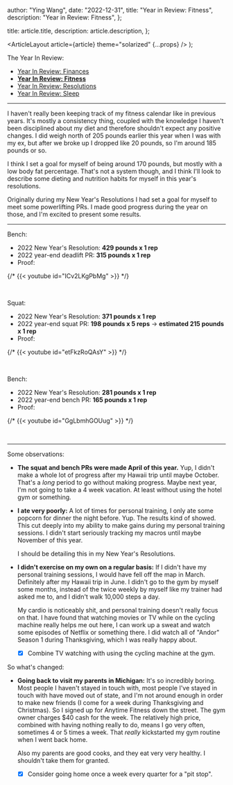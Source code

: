 
  author: "Ying Wang",
  date: "2022-12-31",
  title: "Year in Review: Fitness",
  description: "Year in Review: Fitness",
};

  title: article.title,
  description: article.description,
};

  <ArticleLayout article={article} theme="solarized" {...props} />
);

The Year In Review:

- [Year In Review: Finances](/posts/2022/12/31/year_in_review_finances)
- [**Year In Review: Fitness**](/posts/2022/12/31/year_in_review_fitness)
- [Year In Review: Resolutions](/posts/2022/12/31/year_in_review_resolutions)
- [Year In Review: Sleep](/posts/2022/12/31/year_in_review_sleep)

---

I haven't really been keeping track of my fitness calendar like in previous
years. It's mostly a consistency thing, coupled with the knowledge I haven't
been disciplined about my diet and therefore shouldn't expect any positive
changes. I did weigh north of 205 pounds earlier this year when I was with my
ex, but after we broke up I dropped like 20 pounds, so I'm around 185 pounds or
so.

I think I set a goal for myself of being around 170 pounds, but mostly with a
low body fat percentage. That's not a system though, and I think I'll look to
describe some dieting and nutrition habits for myself in this year's
resolutions.

Originally during my New Year's Resolutions I had set a goal for myself to meet
some powerlifting PRs. I made good progress during the year on those, and I'm
excited to present some results.

---

Bench:

- 2022 New Year's Resolution: **429 pounds x 1 rep**
- 2022 year-end deadlift PR: **315 pounds x 1 rep**
- Proof:

{/* {{< youtube id="ICv2LKgPbMg" >}} */}

<br/>

Squat:

- 2022 New Year's Resolution: **371 pounds x 1 rep**
- 2022 year-end squat PR: **198 pounds x 5 reps** -> **estimated 215 pounds x 1
  rep**
- Proof:

{/* {{< youtube id="etFkzRoQAsY" >}} */}

<br/>

Bench:

- 2022 New Year's Resolution: **281 pounds x 1 rep**
- 2022 year-end bench PR: **165 pounds x 1 rep**
- Proof:

{/* {{< youtube id="GgLbmhGOUug" >}} */}

<br/>

---

Some observations:

- **The squat and bench PRs were made April of this year.** Yup, I didn't make a
  whole lot of progress after my Hawaii trip until maybe October. That's a
  _long_ period to go without making progress. Maybe next year, I'm not going to
  take a 4 week vacation. At least without using the hotel gym or something.

- **I ate very poorly:** A lot of times for personal training, I only ate some
  popcorn for dinner the night before. Yup. The results kind of showed. This cut
  deeply into my ability to make gains during my personal training sessions. I
  didn't start seriously tracking my macros until maybe November of this year.

  I should be detailing this in my New Year's Resolutions.

- **I didn't exercise on my own on a regular basis:** If I didn't have my
  personal training sessions, I would have fell off the map in March. Definitely
  after my Hawaii trip in June. I didn't go to the gym by myself some months,
  instead of the twice weekly by myself like my trainer had asked me to, and I
  didn't walk 10,000 steps a day.

  My cardio is noticeably shit, and personal training doesn't really focus on
  that. I have found that watching movies or TV while on the cycling machine
  really helps me out here, I can work up a sweat and watch some episodes of
  Netflix or something there. I did watch all of "Andor" Season 1 during
  Thanksgiving, which I was really happy about.

  - [x] Combine TV watching with using the cycling machine at the gym.

So what's changed:

- **Going back to visit my parents in Michigan:** It's so incredibly boring.
  Most people I haven't stayed in touch with, most people I've stayed in touch
  with have moved out of state, and I'm not around enough in order to make new
  friends (I come for a week during Thanksgiving and Christmas). So I signed up
  for Anytime Fitness down the street. The gym owner charges $40 cash for the
  week. The relatively high price, combined with having nothing really to do,
  means I go very often, sometimes 4 or 5 times a week. That _really_
  kickstarted my gym routine when I went back home.

  Also my parents are good cooks, and they eat very very healthy. I shouldn't
  take them for granted.

  - [x] Consider going home once a week every quarter for a "pit stop".
